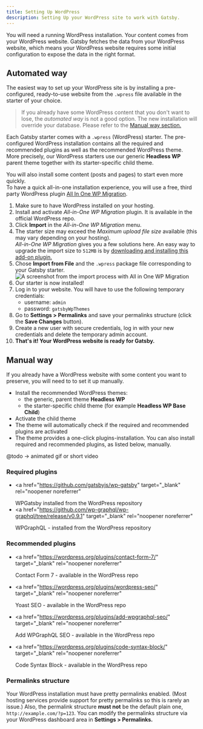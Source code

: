```yaml
---
title: Setting Up WordPress
description: Setting Up your WordPress site to work with Gatsby.
---
```



You will need a running WordPress installation. Your content comes from your WordPress website.
Gatsby fetches the data from your WordPress website, which means your WordPress website requires some initial configuration to expose the data in the right format.

## Automated way

The easiest way to set up your WordPress site is by installing a pre-configured, ready-to-use website from the `.wpress` file available in the starter of your choice.

> If you already have some WordPress content that you don't want to lose, the _automated way_ is not a good option. The new installation will override your database. Please refer to the [Manual way section.](#manual-way)

Each Gatsby starter comes with a `.wpress` (WordPress) starter. The pre-configured WordPress installation contains all the required and recommended plugins as well as the recommended WordPress theme. More precisely, our WordPress starters use our generic **Headless WP** parent theme together with its starter-specific child theme.

You will also install some content (posts and pages) to start even more quickly.  
To have a quick all-in-one installation experience, you will use a free, third party WordPress plugin <a href="https://wordpress.org/plugins/all-in-one-wp-migration/" target="_blank" rel="noopener noreferrer">All In One WP Migration</a>.

<div class="steps">

1. Make sure to have WordPress installed on your hosting.
1. Install and activate _All-in-One WP Migration_ plugin. It is available in the official WordPress repo.
1. Click **Import** in the _All-in-One WP Migration_ menu.
1. The starter size may exceed the _Maximum upload file size_ available (this may vary depending on your hosting).  
  _All-in-One WP Migration_ gives you a few solutions here. An easy way to upgrade the import size to `512MB` is by [downloading and installing this add-on plugin.](https://import.wp-migration.com/all-in-one-wp-migration-file-extension.zip)
1. Chose **Import from File** and the `.wpress` package file corresponding to your Gatsby starter.
    <img
    src="../assets/import.png"
    alt="A screenshot from the import process with All in One WP Migration"
  />
1. Our starter is now installed!
1. Log in to your website. You will have to use the following temporary credentials:  
   - username: `admin`  
   - password: `gatsbyWpThemes`
1. Go to **Settings > Permalinks** and save your permalinks structure (click the **Save Changes** button).
1. Create a new user with secure credentials, log in with your new credentials and delete the temporary admin account.
1. **That's it! Your WordPress website is ready for Gatsby.**


</div>


## Manual way

If you already have a WordPress website with some content you want to preserve, you will need to to set it up manually.

<div class="steps">

- Install the recommended WordPress themes:
  - the generic, parent theme **Headless WP**
  - the starter-specific child theme (for example **Headless WP Base Child**)
- Activate the child theme
- The theme will automatically check if the required and recommended plugins are activated
- The theme provides a one-click plugins-installation. You can also install required and recommended plugins, as listed below, manually.

</div>

@todo -> animated gif or short video

### Required plugins

- <a
    href="https://github.com/gatsbyjs/wp-gatsby"
    target="_blank"
    rel="noopener noreferrer"
  >
    WPGatsby
  </a> installed from the WordPress repository
- <a
    href="https://github.com/wp-graphql/wp-graphql/tree/release/v0.9.1"
    target="_blank"
    rel="noopener noreferrer"
  >
    WPGraphQL
  </a> - installed from the WordPress repository

### Recommended plugins

- <a
    href="https://wordpress.org/plugins/contact-form-7/"
    target="_blank"
    rel="noopener noreferrer"
  >
    Contact Form 7
  </a> - available in the WordPress repo

- <a
    href="https://wordpress.org/plugins/wordpress-seo/"
    target="_blank"
    rel="noopener noreferrer"
  >
    Yoast SEO
  </a> - available in the WordPress repo

- <a
    href="https://wordpress.org/plugins/add-wpgraphql-seo/"
    target="_blank"
    rel="noopener noreferrer"
  >
    Add WPGraphQL SEO
  </a> - available in the WordPress repo

- <a
    href="https://wordpress.org/plugins/code-syntax-block/"
    target="_blank"
    rel="noopener noreferrer"
  >
    Code Syntax Block
  </a> - available in the WordPress repo

### Permalinks structure

Your WordPress installation must have pretty permalinks enabled. (Most hosting services provide support for pretty permalinks so this is rarely an issue.) Also, the permalink structure **must not** be the default plain one, `http://example.com/?p=123`. You can modify the permalinks structure via your WordPress dashboard area in **Settings > Permalinks.**

